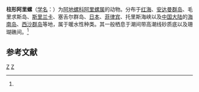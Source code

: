 {{Speciesbox
| taxon = Aliculastrum cylindricum
| image = Aliculastrum cylindricum 01.jpg
| binomial_authority = (Helbling, 1779)<ref name='id10539'>{{cite web| url =http://www.bioinfo.cn/db05/BjdwSpecies.php?action=view&id=10539| title =柱形阿里螺| work =《中国动物物种编目数据库》| publisher =中国科学院微生物研究所| author =中国科学院动物研究所| accessdate =2009-04-28| deadurl =yes| archiveurl =https://web.archive.org/web/20160305091656/http://www.bioinfo.cn/db05/BjdwSpecies.php?action=view&id=10539| archivedate =2016-03-05}}</ref>
}}

'''柱形阿里螺'''（[[学名|学名]]：{{lang|la|''Aliculastrum cylindricum''}}）为[[阿地螺科|阿地螺科]][[阿里螺属|阿里螺属]]的动物。分布于[[红海|红海]]、[[安达曼群岛|安达曼群岛]]、毛里求斯岛、[[斯里兰卡|斯里兰卡]]、塞舌尔群岛、[[日本|日本]]、[[菲律宾|菲律宾]]、托里斯海峡以及[[中国大陆|中国大陆]]的[[海南岛|海南岛]]、[[西沙群岛|西沙群岛]]等地，属于暖水性种类。其一般栖息于潮间带高潮线砂质底以及珊瑚礁间。<ref name='id10539'/>

== 参考文献 ==
{{reflist}}

{{软体动物小作品}}
{{Taxonbar}}
[[Category:1779年描述的动物|Z]]
[[Category:阿里螺属|Z]]